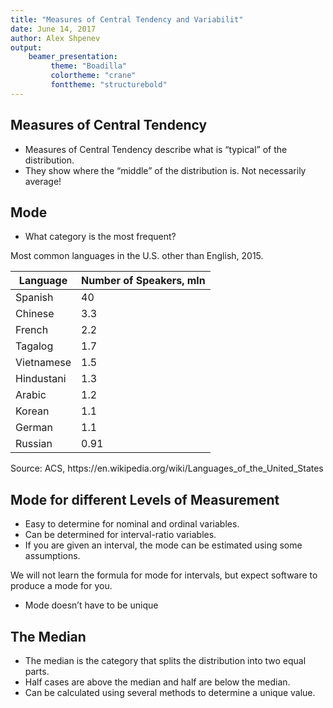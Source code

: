 ```yaml
---
title: "Measures of Central Tendency and Variabilit"
date: June 14, 2017
author: Alex Shpenev
output:
    beamer_presentation:
         theme: "Boadilla"
         colortheme: "crane"
         fonttheme: "structurebold"
---
```


## Measures of Central Tendency

- Measures of Central Tendency describe what is "typical" of the distribution.
- They show where the "middle" of the distribution is. Not necessarily average!

## Mode

- What category is the most frequent?

Most common languages in the U.S. other than English, 2015.

| Language | Number of Speakers, mln  |
| -------- | ------------------------ |
| Spanish | 40 |
| Chinese | 3.3 |
| French | 2.2 |
| Tagalog | 1.7 |
| Vietnamese | 1.5 |
| Hindustani | 1.3 |
| Arabic | 1.2 |
| Korean | 1.1 |
| German | 1.1 |
| Russian | 0.91 |

Source: ACS, https://en.wikipedia.org/wiki/Languages_of_the_United_States

## Mode for different Levels of Measurement

- Easy to determine for nominal and ordinal variables.
- Can be determined for interval-ratio variables.
- If you are given an interval, the mode can be estimated using some assumptions. 

We will not learn the formula for mode for intervals, but expect software to produce a mode for you.

- Mode doesn't have to be unique

## The Median

- The median is the category that splits the distribution into two equal parts.
- Half cases are above the median and half are below the median.
- Can be calculated using several methods to determine a unique value.



